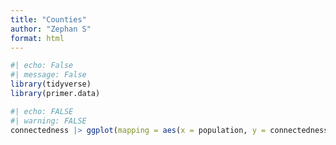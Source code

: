```yaml
---
title: "Counties"
author: "Zephan S"
format: html
---
```

```r
#| echo: False
#| message: False
library(tidyverse)
library(primer.data)
```

```r
#| echo: FALSE
#| warning: FALSE
connectedness |> ggplot(mapping = aes(x = population, y = connectedness)) + geom_point() + scale_x_log10() + geom_smooth(method = "lm", color = "blue") + labs(title = "US County Populations versus Economic Connectedness", subtitle = "Population size does not matter to EC", x = "Population", y = "Economic Connectedness", caption = "Oppurtunity Insights")
```

